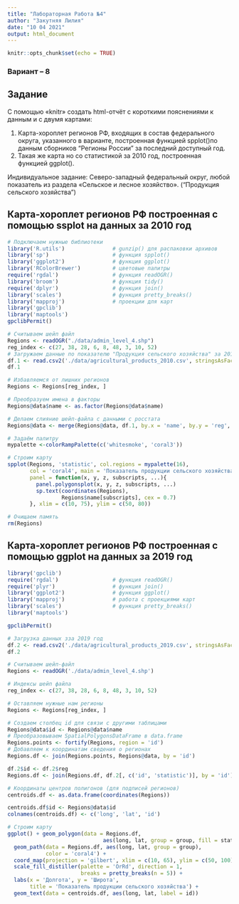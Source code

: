 ---
title: "Лабораторная Работа №4"
author: "Закутняя Лилия"
date: "10 04 2021"
output: html_document
---

```{r setup, include=FALSE}
knitr::opts_chunk$set(echo = TRUE)
```

### Вариант -- 8

## Задание

С помощью «knitr» создать html-отчёт с короткими пояснениями к данным и с двумя картами:

1. Карта-хороплет регионов РФ, входящих в состав федерального округа, указанного в варианте, построенная функцией spplot()по данным сборников “Регионы России” за последний доступный год.
2. Такая же карта но со статистикой за 2010 год, построенная функцией ggplot().

Индивидуальное задание:
Северо-западный федеральный округ, любой показатель из раздела «Сельское и лесное хозяйство». ("Продукция сельского хозяйства")


## Карта-хороплет регионов РФ построенная с помощью ssplot на данных за 2010 год

```{r, warning=F, message=F}
# Подключаем нужные библиотеки
library('R.utils')               # gunzip() для распаковки архивов 
library('sp')                    # функция spplot()
library('ggplot2')               # функция ggplot()
library('RColorBrewer')          # цветовые палитры
require('rgdal')                 # функция readOGR()
library('broom')                 # функция tidy()
require('dplyr')                 # функция join()
library('scales')                # функция pretty_breaks()
library('mapproj')               # проекции для карт
library('gpclib')
library('maptools')
gpclibPermit()

# Считываем шейп файл
Regions <- readOGR("./data/admin_level_4.shp")
reg_index <- c(27, 38, 28, 6, 8, 48, 3, 10, 52)
# Загружаем данные по показателю "Продукция сельского хозяйства" за 2010 год
df.1 <- read.csv2('./data/agricultural_products_2010.csv', stringsAsFactors = FALSE)
df.1

# Избавляемся от лишних регионов
Regions <- Regions[reg_index, ]

# Преобразуем имена в факторы
Regions@data$name <- as.factor(Regions@data$name)

# Делаем слияние шейп-файла с данными с росстата
Regions@data <- merge(Regions@data, df.1, by.x = 'name', by.y = 'reg', sort = FALSE)

# Задаём палитру
mypalette <-colorRampPalette(c('whitesmoke', 'coral3'))

# Строим карту
spplot(Regions, 'statistic', col.regions = mypalette(16),
       col = 'coral4', main = 'Показатель продукции сельского хозяйства',
       panel = function(x, y, z, subscripts, ...){
         panel.polygonsplot(x, y, z, subscripts, ...)
         sp.text(coordinates(Regions),
                 Regions$name[subscripts], cex = 0.7)
       }, xlim = c(10, 75), ylim = c(50, 80))

# Очищаем память
rm(Regions)
```

## Карта-хороплет регионов РФ построенная с помощью ggplot на данных за 2019 год

```{r, warning=F, message=F}
library('gpclib')
require('rgdal')                 # функция readOGR()
require('plyr')                  # функция join()
library('ggplot2')               # функция ggplot()
library('mapproj')               # работа с проекциями карт
library('scales')                # функция pretty_breaks()
library('maptools')

gpclibPermit()

# Загрузка данных зза 2019 год
df.2 <- read.csv2('./data/agricultural_products_2019.csv', stringsAsFactors = F)
df.2

# Считываем шейп-файл
Regions <- readOGR('./data/admin_level_4.shp')

# Индексы шейп файла
reg_index <- c(27, 38, 28, 6, 8, 48, 3, 10, 52)

# Оставляем нужные нам регионы
Regions <- Regions[reg_index, ]

# Создаем столбец id для связи с другими таблицами
Regions@data$id <- Regions@data$name
# Преобразовываем SpatialPolygonsDataFrame в data.frame
Regions.points <- fortify(Regions, region = 'id')
# Добавляем к координатам сведения о регионах
Regions.df <- join(Regions.points, Regions@data, by = 'id')

df.2$id <- df.2$reg
Regions.df <- join(Regions.df, df.2[, c('id', 'statistic')], by = 'id')

# Координаты центров полигонов (для подписей регионов)
centroids.df <- as.data.frame(coordinates(Regions))

centroids.df$id <- Regions@data$id
colnames(centroids.df) <- c('long', 'lat', 'id')

# Строим карту
ggplot() + geom_polygon(data = Regions.df,
                              aes(long, lat, group = group, fill = statistic)) +
  geom_path(data = Regions.df, aes(long, lat, group = group),
            color = 'coral4') +
  coord_map(projection = 'gilbert', xlim = c(10, 65), ylim = c(50, 100)) +
  scale_fill_distiller(palette = 'OrRd', direction = 1,
                       breaks = pretty_breaks(n = 5)) +
  labs(x = 'Долгота', y = 'Широта',
       title = 'Показатель продукции сельского хозяйства') +
  geom_text(data = centroids.df, aes(long, lat, label = id))
```